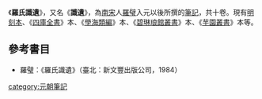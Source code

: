 {{unreferenced|time=2014-04-05T10:56:36+00:00}}
《'''羅氏識遺'''》，又名《'''識遺'''》，為[[南宋|南宋]]人[[羅璧|羅璧]]入元以後所撰的[[筆記|筆記]]，共十卷。現有[[明刻本|明刻本]]、《[[四庫全書|四庫全書]]》本、《[[學海類編|學海類編]]》本、《[[碧琳琅館叢書|碧琳琅館叢書]]》本、《[[芋園叢書|芋園叢書]]》本等。

==參考書目==
*羅璧：《羅氏識遺》（臺北：新文豐出版公司，1984）

[[category:元朝筆記|category:元朝筆記]]